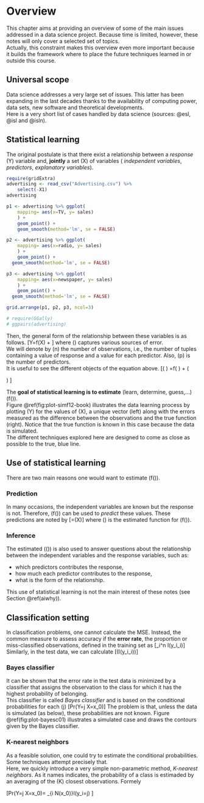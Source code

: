 # Overview {#overview}

This chapter aims at providing an overview of some of the main issues addressed in a data science project. Because time is limited, however, these notes will only cover a selected set of topics.  
Actually, this constraint makes this overview even more important because it builds the framework where to place the future techniques learned in or outside this course.

## Universal scope

Data science addresses a very large set of issues. This latter has been expanding in the last decades thanks to the availability of computing power, data sets, new software and theoretical developments.  
Here is a very short list of cases handled by data science (sources: @esl, @isl and @isln).

## Statistical learning

The original postulate is that there exist a relationship between a _response_ \(Y\) variable and, **jointly** a set \(X\) of variables ( _independent variables_, _predictors_, _explanatory variables_).

```r
require(gridExtra)
advertising <- read_csv("Advertising.csv") %>%
	select(-X1) 
advertising

p1 <- advertising %>% ggplot(
	mapping= aes(x=TV, y= sales)
	) +
	geom_point() +
	geom_smooth(method='lm', se = FALSE)

p2 <- advertising %>% ggplot(
	mapping= aes(x=radio, y= sales)
	) +
	geom_point() +
  geom_smooth(method='lm', se = FALSE)

p3 <- advertising %>% ggplot(
	mapping= aes(x=newspaper, y= sales)
	) +
	geom_point() +
  geom_smooth(method='lm', se = FALSE)

grid.arrange(p1, p2, p3, ncol=3)

# require(GGally)
# ggpairs(advertising)
```


Then, the general form of the relationship between these variables is as follows.
\[Y=f(X) + \varepsilon \]
where \(\varepsilon\) captures various sources of error.  
We will denote by \(n\) the number of observations, i.e., the number of tuples containing a value of response and a value for each predictor. Also, \(p\) is the number of predictors.   
It is useful to see the different objects of the equation above.
\[\left( \begin{array}{l} y_1 \\ y_2 \\ \vdots \\ y_n \end{array}\right) =f\left( \begin{array}{llll} x_{11} & x_{12} & \dots & x_{1p} \\
x_{21} & x_{22} & \dots & x_{2p} \\
\vdots & \vdots & \ddots & \vdots \\
x_{n1} & x_{n2} & \dots & x_{np} \end{array}\right) 
+
\left( \begin{array}{l} \varepsilon_1 \\ \varepsilon_2 \\ \vdots \\ \varepsilon_n \end{array}\right)
\] 


The **goal of statistical learning is to estimate** (learn, determine, guess,...)  \(f()\).  
Figure \@ref(fig:plot-simf12-book) illustrates the data learning process by plotting \(Y\) for the values of \(X\), a unique vector (left) along with the errors measured as the difference between the observations and the true function (right). Notice that the true function is known in this case because the data is simulated.  
The different techniques explored here are designed to come as close as possible to the true, blue line.  

## Use of statistical learning

There are two main reasons one would want to estimate \(f()\).  

### Prediction

In many occasions, the independent variables are known but the response is not. Therefore, \(f()\) can be used to _predict_ these values. These predictions are noted by
\[\hat{Y}=\hat{f}(X)\]
where \(\hat{f}\) is the estimated function for \(f()\).

### Inference

The estimated \(\hat{f}()\) is also used to answer questions about the relationship between the independent variables and the response variables, such as:

  - which predictors contributes the response,
  - how much each predictor contributes to the response,
  - what is the form of the relationship.

This use of statistical learning is not the main interest of these notes (see Section \@ref(aiwhy)).     

## Classification setting

In classification problems, one cannot calculate the MSE. Instead, the common measure to assess accuracy if the **error rate**, the proportion or miss-classified observations, defined in the training set as
\[\frac{1}{n}\sum_i^n I\big(y_i\neq\hat{y}_i\big)\]
Similarly, in the test data, we can calculate
\[\text{Ave}\big(I(y_i\neq\hat{y}_i)\big)\] 


### Bayes classifier

It can be shown that the error rate in the test data is minimized by a classifier that assigns the observation to the class  for which it has the highest probability of belonging.  
This classifier is called _Bayes classifier_ and is based on the conditional probabilities for each \(j\) 
\[Pr(Y=j \vert X=x_0)\]
The problem is that, unless the data is simulated (as below), these probabilities are not known.
Figure \@ref(fig:plot-bayesc01) illustrates a simulated case and draws the contours given by the Bayes classifier. 

### K-nearest neighbors 

As a feasible solution, one could try to estimate the conditional probabilities. Some techniques attempt precisely that.  
Here, we quickly introduce a very simple non-parametric method, _K-nearest neighbors_. As it names indicates, the probability of a class is estimaded by an averaging of the \(K\) closest observations. Formely

\[Pr(Y=j \vert X=x_0)= \frac{1}{K}\sum_{i \in N(x_0)}I(y_i=j) \]








